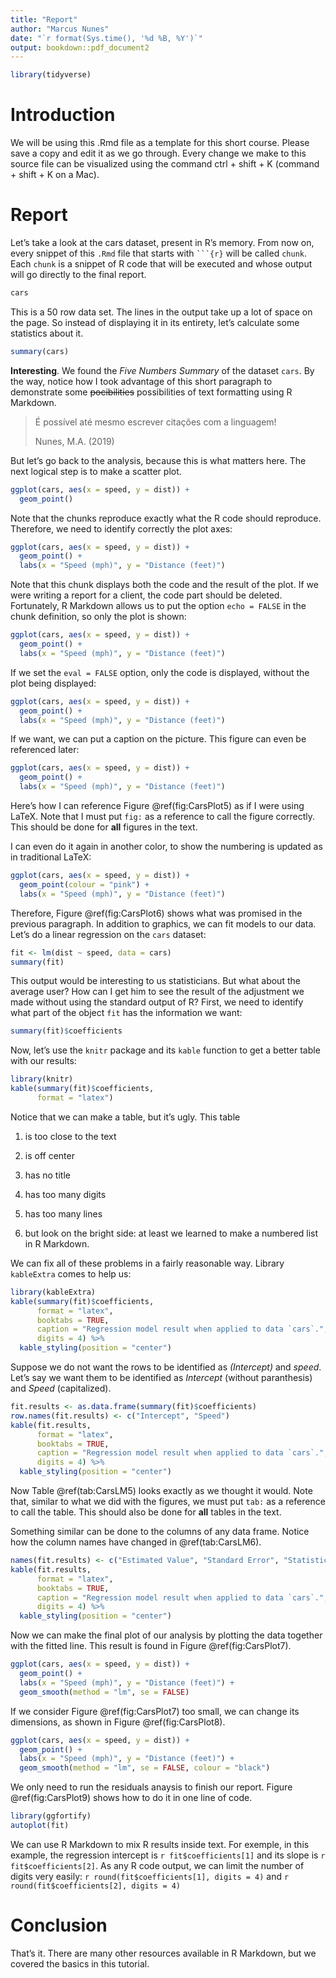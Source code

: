```yaml
---
title: "Report"
author: "Marcus Nunes"
date: "`r format(Sys.time(), '%d %B, %Y')`"
output: bookdown::pdf_document2
---
```


```r
library(tidyverse)
```

# Introduction

We will be using this .Rmd file as a template for this short course. Please save a copy and edit it as we go through. Every change we make to this source file can be visualized using the command ctrl + shift + K (command + shift + K on a Mac).

# Report

Let's take a look at the cars dataset, present in R's memory. From now on, every snippet of this `.Rmd` file that starts with ```` ```{r} ```` will be called `chunk`. Each `chunk` is a snippet of R code that will be executed and whose output will go directly to the final report.

```r
cars
```

This is a 50 row data set. The lines in the output take up a lot of space on the page. So instead of displaying it in its entirety, let's calculate some statistics about it.

```r
summary(cars)
```

**Interesting**. We found the *Five Numbers Summary* of the dataset `cars`. By the way, notice how I took advantage of this short paragraph to demonstrate some ~~pocibilities~~ possibilities of text formatting using R Markdown.

> É possível até mesmo escrever citações com a linguagem!
> 
> Nunes, M.A. (2019)

But let's go back to the analysis, because this is what matters here. The next logical step is to make a scatter plot.

```r
ggplot(cars, aes(x = speed, y = dist)) +
  geom_point()
```

Note that the chunks reproduce exactly what the R code should reproduce. Therefore, we need to identify correctly the plot axes:

```r
ggplot(cars, aes(x = speed, y = dist)) +
  geom_point() +
  labs(x = "Speed (mph)", y = "Distance (feet)")
```

Note that this chunk displays both the code and the result of the plot. If we were writing a report for a client, the code part should be deleted. Fortunately, R Markdown allows us to put the option `echo = FALSE` in the chunk definition, so only the plot is shown:

```r
ggplot(cars, aes(x = speed, y = dist)) +
  geom_point() +
  labs(x = "Speed (mph)", y = "Distance (feet)")
```

If we set the `eval = FALSE` option, only the code is displayed, without the plot being displayed:

```r
ggplot(cars, aes(x = speed, y = dist)) +
  geom_point() +
  labs(x = "Speed (mph)", y = "Distance (feet)")
```

If we want, we can put a caption on the picture. This figure can even be referenced later:

```r
ggplot(cars, aes(x = speed, y = dist)) +
  geom_point() +
  labs(x = "Speed (mph)", y = "Distance (feet)")
```

Here's how I can reference Figure \@ref(fig:CarsPlot5) as if I were using LaTeX. Note that I must put `fig:` as a reference to call the figure correctly. This should be done for **all** figures in the text.

I can even do it again in another color, to show the numbering is updated as in traditional LaTeX:

```r
ggplot(cars, aes(x = speed, y = dist)) +
  geom_point(colour = "pink") +
  labs(x = "Speed (mph)", y = "Distance (feet)")
```

Therefore, Figure \@ref(fig:CarsPlot6) shows what was promised in the previous paragraph. In addition to graphics, we can fit models to our data. Let's do a linear regression on the `cars` dataset:

```r
fit <- lm(dist ~ speed, data = cars)
summary(fit)
```

This output would be interesting to us statisticians. But what about the average user? How can I get him to see the result of the adjustment we made without using the standard output of R? First, we need to identify what part of the object `fit` has the information we want:

```r
summary(fit)$coefficients
```

Now, let's use the `knitr` package and its `kable` function to get a better table with our results:

```r
library(knitr)
kable(summary(fit)$coefficients, 
      format = "latex")
```

Notice that we can make a table, but it's ugly. This table

1. is too close to the text

2. is off center

3. has no title

4. has too many digits

5. has too many lines

6. but look on the bright side: at least we learned to make a numbered list in R Markdown.

We can fix all of these problems in a fairly reasonable way. Library `kableExtra` comes to help us:

```r
library(kableExtra)
kable(summary(fit)$coefficients, 
      format = "latex", 
      booktabs = TRUE,
      caption = "Regression model result when applied to data `cars`.", 
      digits = 4) %>%
  kable_styling(position = "center")
```

Suppose we do not want the rows to be identified as _(Intercept)_ and _speed_. Let's say we want them to be identified as _Intercept_ (without paranthesis) and _Speed_ (capitalized).

```r
fit.results <- as.data.frame(summary(fit)$coefficients)
row.names(fit.results) <- c("Intercept", "Speed")
kable(fit.results, 
      format = "latex", 
      booktabs = TRUE,
      caption = "Regression model result when applied to data `cars`.", 
      digits = 4) %>%
  kable_styling(position = "center")
```

Now Table \@ref(tab:CarsLM5) looks exactly as we thought it would. Note that, similar to what we did with the figures, we must put `tab:` as a reference to call the table. This should also be done for **all** tables in the text.

Something similar can be done to the columns of any data frame. Notice how the column names have changed in \@ref(tab:CarsLM6).

```r
names(fit.results) <- c("Estimated Value", "Standard Error", "Statistic", "p-value")
kable(fit.results, 
      format = "latex", 
      booktabs = TRUE,
      caption = "Regression model result when applied to data `cars`.", 
      digits = 4) %>%
  kable_styling(position = "center")
```

Now we can make the final plot of our analysis by plotting the data together with the fitted line. This result is found in Figure \@ref(fig:CarsPlot7).

```r
ggplot(cars, aes(x = speed, y = dist)) +
  geom_point() +
  labs(x = "Speed (mph)", y = "Distance (feet)") +
  geom_smooth(method = "lm", se = FALSE)
```

If we consider Figure \@ref(fig:CarsPlot7) too small, we can change its dimensions, as shown in Figure \@ref(fig:CarsPlot8).

```r
ggplot(cars, aes(x = speed, y = dist)) +
  geom_point() +
  labs(x = "Speed (mph)", y = "Distance (feet)") +
  geom_smooth(method = "lm", se = FALSE, colour = "black")
```

We only need to run the residuals anaysis to finish our report. Figure \@ref(fig:CarsPlot9) shows how to do it in one line of code.

```r
library(ggfortify)
autoplot(fit)
```

We can use R Markdown to mix R results inside text. For exemple, in this example, the regression intercept is `r fit$coefficients[1]` and its slope is `r fit$coefficients[2]`. As any R code output, we can limit the number of digits very easily: `r round(fit$coefficients[1], digits = 4)` and `r round(fit$coefficients[2], digits = 4)`

# Conclusion

That's it. There are many other resources available in R Markdown, but we covered the basics in this tutorial.

